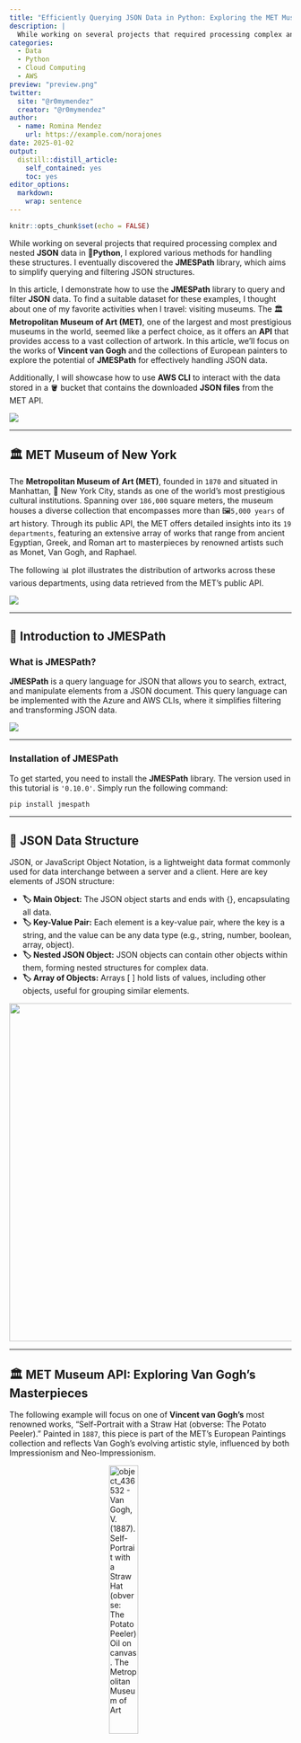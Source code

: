 ```yaml
---
title: "Efficiently Querying JSON Data in Python: Exploring the MET Museum's Artworks"
description: |
  While working on several projects that required processing complex and nested JSON data in 🐍Python, I explored various methods for handling these structures. I eventually discovered the JMESPath library, which aims to simplify querying and filtering JSON structures.
categories:
  - Data 
  - Python
  - Cloud Computing
  - AWS
preview: "preview.png"
twitter:
  site: "@r0mymendez"
  creator: "@r0mymendez"
author:
  - name: Romina Mendez
    url: https://example.com/norajones
date: 2025-01-02
output:
  distill::distill_article:
    self_contained: yes
    toc: yes
editor_options: 
  markdown: 
    wrap: sentence
---
```


```r
knitr::opts_chunk$set(echo = FALSE)
```

While working on several projects that required processing complex and nested **JSON** data in **🐍Python**, I explored various methods for handling these structures.
I eventually discovered the **JMESPath** library, which aims to simplify querying and filtering JSON structures.

In this article, I demonstrate how to use the **JMESPath** library to query and filter **JSON** data.
To find a suitable dataset for these examples, I thought about one of my favorite activities when I travel: visiting museums.
The 🏛️ **Metropolitan Museum of Art (MET)**, one of the largest and most prestigious museums in the world, seemed like a perfect choice, as it offers an **API** that provides access to a vast collection of artwork.
In this article, we'll focus on the works of **Vincent van Gogh** and the collections of European painters to explore the potential of **JMESPath** for effectively handling JSON data.

Additionally, I will showcase how to use **AWS CLI** to interact with the data stored in a 🪣 bucket that contains the downloaded **JSON files** from the MET API.

![](img/flow.png)

------------------------------------------------------------------------

## 🏛️ MET Museum of New York

The **Metropolitan Museum of Art (MET)**, founded in `1870` and situated in Manhattan, 🗽 New York City, stands as one of the world's most prestigious cultural institutions.
Spanning over `186,000` square meters, the museum houses a diverse collection that encompasses more than 🖼️`5,000 years` of art history.
Through its public API, the MET offers detailed insights into its `19 departments`, featuring an extensive array of works that range from ancient Egyptian, Greek, and Roman art to masterpieces by renowned artists such as Monet, Van Gogh, and Raphael.

The following 📊 plot illustrates the distribution of artworks across these various departments, using data retrieved from the MET's public API.

![](img/met.png)

------------------------------------------------------------------------

## 📄 Introduction to JMESPath

### What is JMESPath?

**JMESPath** is a query language for JSON that allows you to search, extract, and manipulate elements from a JSON document.
This query language can be implemented with the Azure and AWS CLIs, where it simplifies filtering and transforming JSON data.

![](img/preview_flow.png)

------------------------------------------------------------------------

### Installation of JMESPath

To get started, you need to install the **JMESPath** library.
The version used in this tutorial is `'0.10.0'`.
Simply run the following command:

``` .bash
pip install jmespath
```

------------------------------------------------------------------------

## 📄 JSON Data Structure

JSON, or JavaScript Object Notation, is a lightweight data format commonly used for data interchange between a server and a client.
Here are key elements of JSON structure:

-   **🏷️ Main Object:** The JSON object starts and ends with {}, encapsulating all data.
-   **🏷️ Key-Value Pair:** Each element is a key-value pair, where the key is a string, and the value can be any data type (e.g., string, number, boolean, array, object).
-   **🏷️ Nested JSON Object:** JSON objects can contain other objects within them, forming nested structures for complex data.
-   **🏷️ Array of Objects:** Arrays [ ] hold lists of values, including other objects, useful for grouping similar elements.

![](img/json.png){style="display: block;   margin-left: auto;   margin-right: auto;   width: 50%;" width="602"}

------------------------------------------------------------------------

## 🏛️ MET Museum API: Exploring Van Gogh's Masterpieces

The following example will focus on one of **Vincent van Gogh's** most renowned works, "Self-Portrait with a Straw Hat (obverse: The Potato Peeler)." Painted in `1887`, this piece is part of the MET's European Paintings collection and reflects Van Gogh's evolving artistic style, influenced by both Impressionism and Neo-Impressionism.

![object_436532 - **Van Gogh, V. (1887)**. Self-Portrait with a Straw Hat (obverse: The Potato Peeler)\
[Oil on canvas. The Metropolitan Museum of Art](https://www.metmuseum.org/art/collection/search/436532)](https://collectionapi.metmuseum.org/api/collection/v1/iiif/436532/1671316/main-image){style="display: block;   margin-left: auto;   margin-right: auto;   width: 50%;" width="35%"}

------------------------------------------------------------------------

> Next, we will make a request to the Met Museum API to retrieve data, but firstly we will define a function to handle the request, as shown in the following code.

``` .python
def get_met_museum_data(method:str,url:str = 'https://collectionapi.metmuseum.org/')->json:
    # get the data from the Met Museum API
    response = requests.get(f"{url}{method}")
    if response.status_code == 200:
        return response.json()
    else:
        return f"❌ Error getting data from Met Museum API, status_code: {response.status_code
```

``` .python
URL = 'public/collection/v1/objects/436532'
response = get_met_museum_data(method = URL)
response
```

> This request returns a dictionary that has 57 keys and 4 lists of nested dictionaries.

------------------------------------------------------------------------

### Selecting Keys from a JSON Object

### Accessing Lists of Objects

When working with JSON data, it's common to encounter lists of objects, each containing multiple keys and values.
Often, you may want to extract only specific pieces of information that are relevant to your analysis from these objects.

Let's examine an example using the 🏛️ MET Museum API's response for object ID `436532`, which corresponds to 🖼️ **"Self-Portrait with a Straw Hat (obverse: The Potato Peeler)"**.
Here, we'll extract key information like the title, year, artist, and tags related to the artwork.

``` .python
# Get the following keys from the JSON response obtained from the Met Museum API for object ID 436532: title, year, artist, and tags

# Define the keys to be extracted
query = "[title,objectBeginDate,constituents[0].name,tags[*].term]"

# Use JMESPath to search and extract the selected keys
result = jmespath.search(query, response)

# Display the result
result
```

``` .bash
['Self-Portrait with a Straw Hat (obverse: The Potato Peeler)',
 1887,
 'Vincent van Gogh',
 ['Men', 'Self-portraits']]
```

In this example, we are selecting the following keys from the JSON response:

-   **🖼️ Title**: The title of the artwork.
-   **📅 Year**: The year the artwork was created (`objectBeginDate`).
-   **👨‍🎨 Artist**: The name of the artist (`constituents[0].name`).
-   **🏷️ Tags**: Terms related to the artwork (`tags[*].term`).

The resulting `result` variable will contain only the specified fields, allowing us to focus on the desired information without needing to manually parse through the entire JSON object.

------------------------------------------------------------------------

#### Customizing the Output with Key Aliases

In some cases, you may want to rename keys or adjust the output structure for clarity.
With **JMESPath**, you can create aliases for keys to produce a more descriptive result, especially useful when dealing with nested data or similarly named fields.

We can extend the previous example by assigning aliases to each field, making the output more readable and aligned with our analysis needs:

``` .python
query = """{ 
      title_name: title,
      date: objectBeginDate,
      artist_name: constituents[0].name,
      tags_name: tags[*].term
}"""
result = jmespath.search(query, response)
result 
```

------------------------------------------------------------------------

#### Some Other Queries We Can Make

**To retrieve a list of element measurements from the 🖼️ artworks.** \> In this query, [\*] allows us to iterate over each object in the measurements list, enabling the extraction of the elementMeasurements field from each object.

``` .python
# Retrieve the 'elementMeasurements' field from each object in the 'measurements' list
query = "measurements[*].elementMeasurements"
result = jmespath.search(query, response)
result 
```

**The following query returns detailed measurements of each artwork** \> Here, [] allows us to navigate through the array of measurements, while .\* retrieves all elements from the nested elementMeasurements, providing a comprehensive output of measurement details.

``` .python
# Example (assuming nested structure):
query = "measurements[].elementMeasurements[].*"
result = jmespath.search(query, response)
result 
```

``` .bash
[[40.6, 31.8], [6.0325, 52.7051, 43.1801]]
```

------------------------------------------------------------------------

## 🖼️ Processing Van Gogh's Artworks

In this section, we will retrieve and process data for a collection of Van Gogh's artworks using their unique IDs.
Below is a list of object IDs corresponding to various paintings by Vincent van Gogh available through the **MET Museum API**.

``` .python
ids_objects = [335538, 436527, 436530, 436532, 436529, 436525, 436534, 336318, 436526,437998, 436533, 436531, 436535, 849056, 335537, 336327, 849055, 437980, 436528, 459193, 437984, 335536, 459123, 436524, 436536, 438722, 849054, 849052]

response_vg_art = []

for id_object in tqdm(ids_objects):
    response = get_met_museum_data(method = f'public/collection/v1/objects/{id_object}')
    response_vg_art.append(response)
```

### Use Cases

Next, we will discuss a series of use cases that will allow us to implement code using **JMESPath** and perform queries on Van Gogh artworks retrieved from the API data.

![](img/use-cases.png)

#### 🎨 Case 1: Artworks from 1888 onwards

From `1888` onwards, when **Van Gogh** moved to the south of France, his artistic production increased dramatically.
During this period, he created some of his most iconic works, such as **"Sunflowers"**, **"The Yellow House"** and **"The Starry Night"**.
Let's take a look at his works created from this year onwards.

``` .python
query = "[?objectEndDate>=`1888`].[title, objectEndDate]"
result = jmespath.search(query, response_vg_art)
result
```

``` .bash
[['The Flowering Orchard', 1888],
 ['Oleanders', 1888],
 ["L'Arlésienne: Madame Joseph-Michel Ginoux (Marie Julien, 1848–1911)", 1889],
 ['Bouquet of Flowers in a Vase', 1890],
 ['Roses', 1890],
 ['Street in Saintes-Maries-de-la-Mer', 1888],
 ['First Steps, after Millet', 1890],
 ['Olive Trees', 1890],
 ['Shoes', 1888],
 ['Wheat Field with Cypresses', 1889],
 ['Portrait of Doctor Gachet or Man with a Pipe', 1890],
 ['Wheat Field', 1888],
 ['Corridor in the Asylum', 1889],
 ['Cypresses', 1889],
 ['Irises', 1890],
 ['La Berceuse (Woman Rocking a Cradle; Augustine-Alix Pellicot Roulin, 1851–1930)',
  1889],
 ['The Zouave', 1888],
 ['Madame Roulin and Her Baby', 1888],
 ['Women Picking Olives', 1889]]
```

------------------------------------------------------------------------

#### 🎨 Case 2: Sorting Van Gogh's Works by Year

If we want to display Van Gogh's works created from `1888` onwards, sorted by the year of creation, we can use the sort_by function in **JMESPath**.
This function allows us to sort the results based on a specific field.

``` .python
# JMESPath query to filter and sort artworks created in or after 1888 by year
query = "sort_by([?objectEndDate >= `1888`], &objectEndDate)[].[title, objectEndDate]"

# Applying the query to get sorted results
result = jmespath.search(query, response_vg_art)

# Display the sorted results
result
```

**Explanation:**

\- **`sort_by`**: This function sorts the list of artworks based on the specified key, in this case, `objectEndDate`.
The `&` symbol is used to indicate the sorting key.

\- **`[?objectEndDate >=`1888`]`**: This part filters the artworks to include only those created in or after `1888`.

\- **`[].[title, objectEndDate]`**: Finally, this projects the results to show only the **title** and **year** of each artwork.

By using this query, we can efficiently retrieve and display Van Gogh's works from the specified period in chronological order, allowing for better analysis and understanding of his artistic output during these significant years.

------------------------------------------------------------------------

#### 🎨 Case 3: Identifying Important Works by Vincent van Gogh

Let's imagine that we are digital curators at the **Metropolitan Museum of Art (MET)** and we have been tasked with identifying the most important works by Van Gogh for marketing campaigns and educational programs.
To do so, we will use the isHighlight key from the artwork data.

The `isHighlight` field indicates whether a work is considered one of the most significant pieces in the collection.
When the field is set to true, it means that the work is highlighted for its importance.

> **Note:** When querying for boolean values in JMESPath, we need to use lowercase `true` or `false` to ensure the query functions correctly.

To find the highlighted works, we can use the following query:

``` .python
# JMESPath query to filter and retrieve important Van Gogh artworks
query = "[?isHighlight == `true`].[title, objectEndDate]"

# Applying the query to the collected response data
result = jmespath.search(query, response_vg_art)

# Display the identified important artworks
result
```

``` .bash
[['Self-Portrait with a Straw Hat (obverse: The Potato Peeler)', 1887],
 ['Wheat Field with Cypresses', 1889],
 ['Corridor in the Asylum', 1889],
 ['Irises', 1890],
 ['Road in Etten', 1881],
 ['Madame Roulin and Her Baby', 1888]]
```

**Explanation:**

\- **`[?isHighlight ==`true`]`**: This filter retrieves only the artworks where `isHighlight` is `true`, meaning they are considered significant.

\- **`.[title, objectEndDate]`**: This part projects the results to show only the **title** and **year** of each highlighted artwork.

------------------------------------------------------------------------

#### 🎨 Case 4: Filtering by Date and Classification

In this case, we will analyze the works of Vincent van Gogh to understand how his themes and styles evolved before 1886.
We seek to create a list of works that meet the following conditions:

-   **📅 Creation Date:** Works created before 1886.
-   **🏷️ Classification:** Exclude works classified as "Paintings."

During his early years, Van Gogh's artistic focus encompassed diverse forms of expression, including works in media such as drawing, printmaking, and watercolor.
Also, the following bar chart represents the various tags associated with Van Gogh's works from this period and allows us to explore the themes prevalent in his art, highlighting how they changed over time.

``` .python
query = "[?(objectEndDate<=`1886`) && (classification!='painting')].{title: title, year: objectEndDate, tags: tags[*].term}"
result = jmespath.search(query, response_vg_art)
data = pd.json_normalize(result)
data = data.explode('tags')

plt.figure(figsize=(12,5))
sns.catplot(data = data.groupby(['year','tags'],as_index=False)['title'].count(), 
            y = 'tags',
            x = 'title',
            color = '#6387FD', 
            edgecolor='black',
            kind='bar', col='year')
plt.show()
```

![](img/output-plot-1.png)

------------------------------------------------------------------------

#### 🎨 Case 5: Filtered by Date and Technique

In this case, we will analyze the techniques used by Van Gogh, including the combination of different materials and styles, which are key aspects of his artistic evolution.

**Conditions:** \* **📅 Creation Date:** Works created before 1886 or those made with ink (the medium contains "ink").
\* **🏷️ Tags:** In addition, the selected works must have tags related to women to observe the influence of such representations on his art.

> The objective is to explore how the techniques used by Van Gogh and the themes related to women influenced his style and artistic development.

``` .python
query = """[?(
               ( objectBeginDate <= `1886` || 
                contains(not_null(medium, ''), 'ink'))   &&
                contains(not_null(tags[*].term, ''), 'Women')
            )]
                .{title: title, year: objectEndDate, medium: medium, tags: tags[*].term}"""

result = jmespath.search(query, response_vg_art)

data = pd.json_normalize(result)
data
```

![](img/output-table-1.png)

------------------------------------------------------------------------

#### 🎨 Case 6: Using Custom Functions in JMESPath

In this case, we have a large dataset from the museum's "Drawings and Prints" department, containing over 100,000 works of art, many of which belong to Vincent Van Gogh.
To manipulate this data more effectively, we implemented two custom functions:

-   \*\*🛠️ Conversion to Lowercase (\_func_to_lower)\*\*: This function allows us to convert any string of text to lowercase, which is useful for standardizing comparisons between values.
-   \*\*🛠️ Search with Regular Expressions (\_func_contains_regex)\*\*: With this function, we can search for patterns within text strings using regular expressions. This is particularly helpful when we want to identify artworks that contain specific terms or patterns in their descriptions, titles, or tags.

> **JMESPath** is a powerful query language for JSON, but it has certain limitations in its native functions.
> Therefore, the following code will provide a good way to implement these functionalities when needed.

``` .python
import re
import jmespath
from jmespath import functions

class CustomFunctions(functions.Functions):
    # Function to convert text to lowercase
    @functions.signature({'types': ['string']})
    def _func_to_lower(self, s):
        if isinstance(s, str):
            return s.lower()
        raise TypeError("Expected a string argument")

    # Function to search with regular expressions
    @functions.signature({'types': ['array']})
    def _func_contains_regex(self, args):
        if len(args) != 2:
            raise TypeError("Expected a list with exactly 2 items: [string, pattern]")
        s, str_pattern = args
        if isinstance(s, str) and isinstance(str_pattern, str):
            pattern = re.compile(str_pattern, re.IGNORECASE)
            return bool(pattern.search(s))
        raise TypeError("Expected two string arguments in the list")

# Registering custom functions
options = jmespath.Options(custom_functions=CustomFunctions())
```

> After registering the custom functions, we will query the dataset.
> I previously downloaded 📄**JSON files** for each object I queried from the API and created individual 📄**JSON files**.
> Subsequently, I will select 1,000 random files, all of which come from the "Drawings and Prints" department.

``` .python
num_files = 1000
# Get the list of files in the directory
random.seed(123)
random_files = random.sample(os.listdir('data/objects'), num_files)

# Read the data from the files
data_random_files = []
for file in tqdm(random_files):
    with open(f'data/objects/{file}') as f:
        data_tmp = json.load(f)
    data_random_files.append(data_tmp)
```

``` .bash
100%|██████████| 1000/1000 [00:00<00:00, 1922.73it/s]
```

With the data loaded, we can now use a **JMESPath** query to find artworks related to women by applying the custom to_lower function within the query:

``` .python
query = """[?( contains(to_lower(title), 'women'))] .{title: title, year: objectEndDate, medium: medium,artist_name: artistDisplayName, tags: tags[*].term}"""
result = jmespath.search(query, data_random_files, options=options)
pd.json_normalize(result)
```

The output shows a list of works with titles that include the term "women," providing insights into Van Gogh's representation of women in his art.

![](img/output-table-2.png)

------------------------------------------------------------------------

#### 🎨 Case 7: Importing and Querying a Large Number of JSON Files

In the previous case, we defined a sample of 1,000 randomly selected entries.
Now, we will conduct a performance test by running a query across all 176,000 JSON entries in the "Drawings and Prints" department.

For this scenario, we'll reapply Use Cases 5 and 6, which were initially tailored for Vincent Van Gogh's artworks.
However, this time we'll execute the same queries on the entire dataset, expanding our analysis to encompass all available artworks.

You can find the complete code and dataset for this tutorial in my GitHub repository.
I'd appreciate it if you could star ⭐️ the repo if you find it helpful, and consider following me for updates on new tutorials and articles.
Your support helps me grow within the tech community and allows me to continue creating more content.

![https://github.com/r0mymendez/json-query/tree/master](img/github-repo.png){style="display: block;   margin-left: auto;   margin-right: auto;" width="50%"}

------------------------------------------------------------------------

## 🎛️ AWS CLI JSON Querying

JMESPath is a query language for JSON, integrated into **AWS CLI**, that lets you filter and transform JSON data directly in the command line.
However, while **JMESPath** is excellent for simple queries directly within **AWS CLI**, tools like jq offer extended capabilities for more complex data manipulation.

For instance, `jp` is a 🔍command-line tool based on **JMESPath**, which offers a similar query syntax, providing an alternative for filtering **JSON** data quickly.
In this tutorial, however, we use `jq` for its advanced formatting and processing capabilities, which are ideal when working with downloaded **JSON** files.

In the examples below, we demonstrate how jq can be used alongside **AWS CLI** to handle **JSON** data , enabling us to extract specific elements from API responses and transform them as needed.

------------------------------------------------------------------------

### Use Cases

#### 🎨 Case 1: Total Artworks in the European Painters Department Validate the number of artworks corresponding to department 9, which is the department for painters and European artists.

``` .bash
aws s3 cp s3://data-met-api/raw-objects-by-deparments/objects_by_departmentId_9.json - | jq '{total_arts: .total}'
```

``` .bash
{
  "total_arts": 176075
}
```

------------------------------------------------------------------------

#### 🎨 Case 2: Extract Specific Keys from Van Gogh's Artwork In this case, we will revisit a previous exercise where we wanted to extract specific keys from a file. We will take the 📄**JSON files** corresponding to the artwork of Vincent van Gogh.

``` .bash
aws s3 cp s3://data-met-api/raw-objects/object_id_436532.json - | jq -c '{ title_name: .title, date: .objectBeginDate, artist_name: .constituents[0].name, tags_name: [.tags[].term] }'
```

    {"title_name":"Self-Portrait with a Straw Hat (obverse: The Potato Peeler)","date":1887,"artist_name":"Vincent van Gogh","tags_name":["Men","Self-portraits"]}

------------------------------------------------------------------------

#### 🎨 Caso 3: Extracting and Filtering Data from Multiple Files To implement one of the more complex cases of iterating through multiple files and filtering data, we will create a shell script. Below, we will generate a script similar to one of the previously solved cases, but we will use a selection query to apply filters.

``` .bash
#!/bin/bash
bucket_name="data-met-api"
path="raw-objects"

# List of object IDs
ids_objects=(335538 436527 436530 436532 436529 436525 436534 336318 436526 437998 436533 436531 436535 335537 336327 437980 436528 459193 437984 335536 459123 436524 436536 438722)
total_objects=${#ids_objects[@]}

# Query
query=' select(.objectEndDate >= 1888) | {title_name: .title, date: .objectBeginDate, artist_name: .constituents[0].name, tags_name: [.tags[].term] }'
json_output="" 

# Imprimir los IDs de objetos
for (( i=0; i<total_objects; i++ )); do
    id=${ids_objects[$i]}
    # Download the JSON file from S3 and extract the required fields
    response=$(aws s3 cp s3://$bucket_name/$path/object_id_$id.json - 2>/dev/null | jq "$query")  # Capturar la salida correctamente
    
    # Validate the json_output variable is empty and add the response 
    if [ ! -z "$response" ]; then
        if [ -z "$json_output" ]; then
            json_output="$response"
        else
            json_output+=", $response"
        fi
    else
        echo "Warning: No valid data found for ID $id"
    fi

    progress=$(( (i + 1) * 100 / total_objects ))
    printf "\rProgress: [%-50s] %d%%" "$(printf '#%.0s' $(seq 1 $((progress / 2))))" "$progress"
    
done

# Create JSON array
json_output="[$json_output]"

# Create the output.json file
echo "$json_output" > output.json
```

------------------------------------------------------------------------

# 📚 References

-   [1] - The Metropolitan Museum of Art Collection API, URL:<https://metmuseum.github.io/>
-   [2] - The MET, URL: <https://www.metmuseum.org/>
-   [3] - JmesPath Documentation, URL: <https://jmespath.org/>
-   [4] - JmesPath Python library, URL: <https://github.com/jmespath/jmespath.py>
-   [5] - AWS Command Line Interface: Filtering output in the AWS CLI, URL: <https://docs.aws.amazon.com/cli/v1/userguide/cli-usage-filter.html>
-   [6] - Github jp, URL: <https://github.com/jmespath/jp>
